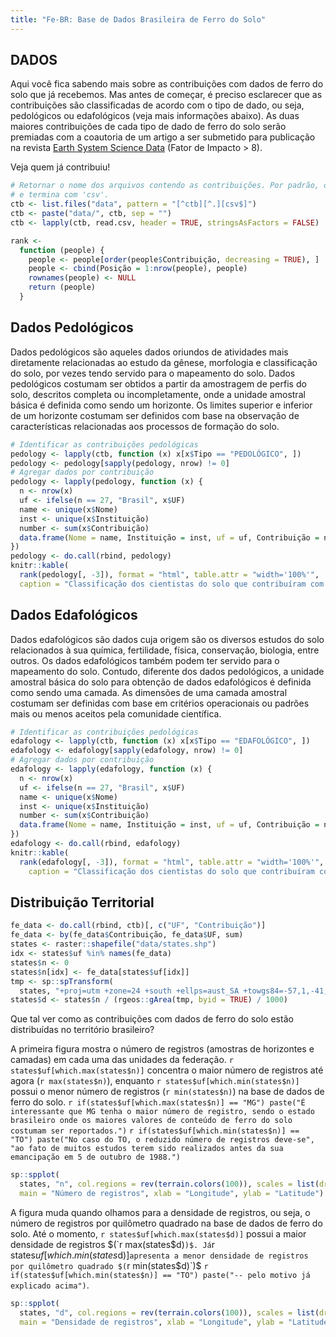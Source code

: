 ```yaml
---
title: "Fe-BR: Base de Dados Brasileira de Ferro do Solo"
---
```


## DADOS

Aqui você fica sabendo mais sobre as contribuições com dados de ferro do solo que já recebemos. Mas antes de
começar, é preciso esclarecer que as contribuições são classificadas de acordo com o tipo de dado, ou seja, 
pedológicos ou edafológicos (veja mais informações abaixo). As duas maiores contribuições de cada tipo de dado 
de ferro do solo serão premiadas com a coautoria de um artigo a ser submetido para publicação na revista 
[Earth System Science Data](http://earth-system-science-data.net/) (Fator de Impacto > 8).

Veja quem já contribuiu!

```r
# Retornar o nome dos arquivos contendo as contribuições. Por padrão, o nome dos arquivos inicia com 'ctb'
# e termina com 'csv'.
ctb <- list.files("data", pattern = "[^ctb][^.][csv$]")
ctb <- paste("data/", ctb, sep = "")
ctb <- lapply(ctb, read.csv, header = TRUE, stringsAsFactors = FALSE)
```

```r
rank <- 
  function (people) {
    people <- people[order(people$Contribuição, decreasing = TRUE), ]
    people <- cbind(Posição = 1:nrow(people), people)
    rownames(people) <- NULL
    return (people)
  }
```

## Dados Pedológicos

Dados pedológicos são aqueles dados oriundos de atividades mais diretamente relacionadas ao 
estudo da gênese, morfologia e classificação do solo, por vezes tendo servido para o mapeamento do solo. Dados 
pedológicos costumam ser obtidos a partir da amostragem de perfis do solo, descritos completa ou 
incompletamente, onde a unidade amostral básica é definida como sendo um horizonte. Os limites superior e 
inferior de um horizonte costumam ser definidos com base na observação de características relacionadas aos 
processos de formação do solo.

```r
# Identificar as contribuições pedológicas
pedology <- lapply(ctb, function (x) x[x$Tipo == "PEDOLÓGICO", ])
pedology <- pedology[sapply(pedology, nrow) != 0]
# Agregar dados por contribuição
pedology <- lapply(pedology, function (x) {
  n <- nrow(x)
  uf <- ifelse(n == 27, "Brasil", x$UF)
  name <- unique(x$Nome)
  inst <- unique(x$Instituição)
  number <- sum(x$Contribuição)
  data.frame(Nome = name, Instituição = inst, uf = uf, Contribuição = number)
})
pedology <- do.call(rbind, pedology)
knitr::kable(
  rank(pedology[, -3]), format = "html", table.attr = "width='100%'", 
  caption = "Classificação dos cientistas do solo que contribuíram com dados pedológicos de ferro do solo.")
```

## Dados Edafológicos

Dados edafológicos são dados cuja origem são os diversos estudos do solo relacionados à sua
química, fertilidade, física, conservação, biologia, entre outros. Os dados edafológicos também podem ter 
servido para o mapeamento do solo. Contudo, diferente dos dados pedológicos, a unidade amostral básica do solo
para obtenção de dados edafológicos é definida como sendo uma camada. As dimensões de uma camada 
amostral costumam ser definidas com base em critérios operacionais ou padrões mais ou menos aceitos pela 
comunidade científica.

```r
# Identificar as contribuições pedológicas
edafology <- lapply(ctb, function (x) x[x$Tipo == "EDAFOLÓGICO", ])
edafology <- edafology[sapply(edafology, nrow) != 0]
# Agregar dados por contribuição
edafology <- lapply(edafology, function (x) {
  n <- nrow(x)
  uf <- ifelse(n == 27, "Brasil", x$UF)
  name <- unique(x$Nome)
  inst <- unique(x$Instituição)
  number <- sum(x$Contribuição)
  data.frame(Nome = name, Instituição = inst, uf = uf, Contribuição = number)
})
edafology <- do.call(rbind, edafology)
knitr::kable(
  rank(edafology[, -3]), format = "html", table.attr = "width='100%'",
    caption = "Classificação dos cientistas do solo que contribuíram com dados edafológicos de ferro do solo.")
```

## Distribuição Territorial

```r
fe_data <- do.call(rbind, ctb)[, c("UF", "Contribuição")]
fe_data <- by(fe_data$Contribuição, fe_data$UF, sum)
states <- raster::shapefile("data/states.shp")
idx <- states$uf %in% names(fe_data)
states$n <- 0
states$n[idx] <- fe_data[states$uf[idx]]
tmp <- sp::spTransform(
  states, "+proj=utm +zone=24 +south +ellps=aust_SA +towgs84=-57,1,-41,0,0,0,0 +units=m +no_defs")
states$d <- states$n / (rgeos::gArea(tmp, byid = TRUE) / 1000)
```

Que tal ver como as contribuições com dados de ferro do solo estão distribuídas no território brasileiro?

A primeira figura mostra o número de registros (amostras de horizontes e camadas) em cada uma das unidades da federação. `r states$uf[which.max(states$n)]` concentra o maior número de registros até agora (`r max(states$n)`), enquanto `r states$uf[which.min(states$n)]` possui o menor número de registros (`r min(states$n)`) na base de dados de ferro do solo.
`r if(states$uf[which.max(states$n)] == "MG") paste("É interessante que MG tenha o maior número de registro, sendo o estado brasileiro onde os maiores valores de conteúdo de ferro do solo costumam ser reportados.")`
`r if(states$uf[which.min(states$n)] == "TO") paste("No caso do TO, o reduzido número de registros deve-se", "ao fato de muitos estudos terem sido realizados antes da sua emancipação em 5 de outubro de 1988.")`

```r
sp::spplot(
  states, "n", col.regions = rev(terrain.colors(100)), scales = list(draw = TRUE), 
  main = "Número de registros", xlab = "Longitude", ylab = "Latitude")
```

A figura muda quando olhamos para a densidade de registros, ou seja, o número de registros por quilômetro quadrado na base de dados de ferro do solo. Até o momento, `r states$uf[which.max(states$d)]` possui a maior densidade de registros $(`r max(states$d)`)$. Já `r states$uf[which.min(states$d)]` apresenta a menor densidade de registros por quilômetro quadrado $(`r min(states$d)`)$
`r if(states$uf[which.min(states$n)] == "TO") paste("-- pelo motivo já explicado acima")`.


```r
sp::spplot(
  states, "d", col.regions = rev(terrain.colors(100)), scales = list(draw = TRUE),
  main = "Densidade de registros", xlab = "Longitude", ylab = "Latitude")
```


